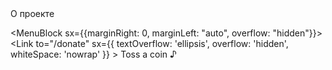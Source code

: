 <!-- @mdx mdx -->

<MenuMain>
  <MenuBlock>
    <Link
      to="/"
      title="So Meta — Такая Мета"
      sx={{
        width: [40, 64],
        mr: [3, 4],
        display: 'flex',
        alignItems: 'center'
      }}
    >
      <SometaLogo logoColor="light"/>
    </Link>
  </MenuBlock>

  <MenuBlock>
    <Link to="/about">О проекте</Link>
  </MenuBlock>

  <MenuBlock sx={{marginRight: 0, marginLeft: "auto", overflow: "hidden"}}>
    <Link
      to="/donate"
      sx={{
        textOverflow: 'ellipsis',
        overflow: 'hidden',
        whiteSpace: 'nowrap'
      }}
    >
      Toss a coin ♪
    </Link>
  </MenuBlock>

  <MenuBlock>
    <SocialLinks sx={{ color: 'background' }} />
  </MenuBlock>

</MenuMain>

